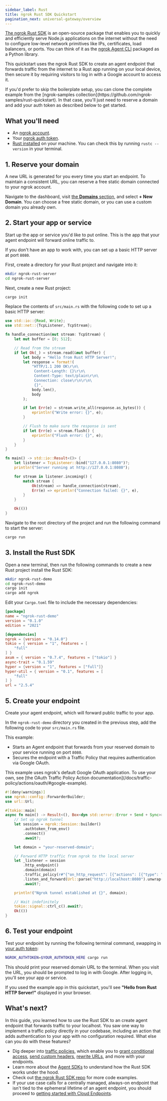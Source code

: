 ```yaml
---
sidebar_label: Rust
title: ngrok Rust SDK Quickstart
pagination_next: universal-gateway/overview
---
```


[The ngrok Rust SDK](https://docs.rs/ngrok/latest/ngrok/) is an open-source package that enables you to quickly and efficiently serve Node.js applications on the internet without the need to configure low-level network primitives like IPs, certificates, load balancers, or ports.
You can think of it as the [ngrok Agent CLI](/getting-started/) packaged as a Python library.

This quickstart uses the ngrok Rust SDK to create an agent endpoint that forwards traffic from the internet to a Rust app running on your local device, then secure it by requiring visitors to log in with a Google account to access it.

<Info>
If you'd prefer to skip the boilerplate setup, you can clone the complete example from the [ngrok-samples collection](https://github.com/ngrok-samples/rust-quickstart).
In that case, you'll just need to reserve a domain and add your auth token as described below to get started.
</Info>

## What you'll need

- An [ngrok account](https://dashboard.ngrok.com/signup).
- Your [ngrok auth token](https://dashboard.ngrok.com/get-started/your-authtoken).
- [Rust installed](https://www.rust-lang.org/tools/install) on your machine. You can check this by running `rustc --version` in your terminal.

## 1. Reserve your domain

A new URL is generated for you every time you start an endpoint.
To maintain a consistent URL, you can reserve a free static domain connected to your ngrok account.

Navigate to the dashboard, visit [the **Domains** section](https://dashboard.ngrok.com/domains), and select **+ New Domain**.
You can choose a free static domain, or you can use a custom domain you already own.

## 2. Start your app or service

Start up the app or service you'd like to put online.
This is the app that your agent endpoint will forward online traffic to.

If you don't have an app to work with, you can set up a basic HTTP server at port `8080`.

First, create a directory for your Rust project and navigate into it:

```bash
mkdir ngrok-rust-server
cd ngrok-rust-server
```

Next, create a new Rust project:

```bash
cargo init
```

Replace the contents of `src/main.rs` with the following code to set up a basic HTTP server:

```rust title="ngrok-rust-server/src/main.rs"
use std::io::{Read, Write};
use std::net::{TcpListener, TcpStream};

fn handle_connection(mut stream: TcpStream) {
    let mut buffer = [0; 512];

    // Read from the stream
    if let Ok(_) = stream.read(&mut buffer) {
        let body = "Hello from Rust HTTP Server!";
        let response = format!(
            "HTTP/1.1 200 OK\r\n\
             Content-Length: {}\r\n\
             Content-Type: text/plain\r\n\
             Connection: close\r\n\r\n\
             {}",
            body.len(),
            body
        );

        if let Err(e) = stream.write_all(response.as_bytes()) {
            eprintln!("Write error: {}", e);
        }

        // Flush to make sure the response is sent
        if let Err(e) = stream.flush() {
            eprintln!("Flush error: {}", e);
        }
    }
}

fn main() -> std::io::Result<()> {
    let listener = TcpListener::bind("127.0.0.1:8080")?;
    println!("Server running at http://127.0.0.1:8080");

    for stream in listener.incoming() {
        match stream {
            Ok(stream) => handle_connection(stream),
            Err(e) => eprintln!("Connection failed: {}", e),
        }
    }

    Ok(())
}
```

Navigate to the root directory of the project and run the following command to start the server:

```bash
cargo run
```

## 3. Install the Rust SDK

Open a new terminal, then run the following commands to create a new Rust project install the Rust SDK:

```bash
mkdir ngrok-rust-demo
cd ngrok-rust-demo
cargo init
cargo add ngrok
```

Edit your `Cargo.toml` file to include the necessary dependencies:

```toml title="ngrok-rust-demo/Cargo.toml"
[package]
name = "ngrok-rust-demo"
version = "0.1.0"
edition = "2021"

[dependencies]
ngrok = {version = "0.14.0"}
tokio = { version = "1", features = [
    "full"
] }
axum = { version = "0.7.4", features = ["tokio"] }
async-trait = "0.1.59"
hyper = {version = "1", features = ["full"]}
hyper-util = { version = "0.1", features = [
	"full"
] }
url = "2.5.4"
```

## 5. Create your endpoint

Create your agent endpoint, which will forward public traffic to your app.

In the `ngrok-rust-demo` directory you created in the previous step, add the following code to your `src/main.rs` file.

This example:

- Starts an Agent endpoint that forwards from your reserved domain to your service running on port `8080`.
- Secures the endpoint with a Traffic Policy that requires authentication via Google OAuth.

<Note>
This example uses ngrok's default Google OAuth application.
To use your own, see [the OAuth Traffic Policy Action documentation](/docs/traffic-policy/actions/oauth/#google-example).
</Note>

```rust title="ngrok-rust-demo/src/main.rs"
#![deny(warnings)]
use ngrok::config::ForwarderBuilder;
use url::Url;

#[tokio::main]
async fn main() -> Result<(), Box<dyn std::error::Error + Send + Sync>> {
    // Set up ngrok tunnel
    let session = ngrok::Session::builder()
        .authtoken_from_env()
        .connect()
        .await?;

    let domain = "your-reserved-domain";

    // Forward HTTP traffic from ngrok to the local server
    let _listener = session
        .http_endpoint()
        .domain(domain)
        .traffic_policy(r#"{"on_http_request": [{"actions": [{"type": "oauth","config": {"provider": "google"}}]}]}"#)
        .listen_and_forward(Url::parse("http://localhost:8080").unwrap())
        .await?;

    println!("Ngrok tunnel established at {}", domain);

    // Wait indefinitely
    tokio::signal::ctrl_c().await?;
    Ok(())
}
```

## 6. Test your endpoint

Test your endpoint by running the following terminal command, swapping in [your auth token](https://dashboard.ngrok.com/get-started/your-authtoken):

```bash
NGROK_AUTHTOKEN=$YOUR_AUTHTOKEN_HERE cargo run
```

This should print your reserved domain URL to the terminal.
When you visit the URL, you should be prompted to log in with Google.
After logging in, you'll see your app or service.

If you used the example app in this quickstart, you'll see **"Hello from Rust HTTP Server!"** displayed in your browser.

## What's next?

In this guide, you learned how to use the Rust SDK to an create agent endpoint that forwards traffic to your localhost.
You saw one way to implement a traffic policy directly in your codebase, including an action that adds authentication to your app with no configuration required.
What else can you do with these features?

- Dig deeper into [traffic policies](/docs/traffic-policy/), which enable you to [grant conditional access](https://ngrok.com/docs/traffic-policy/examples/add-authentication/#conditional-access-using-oauth-variables), [send custom headers](/traffic-policy/actions/add-headers/#examples), [rewrite URLs](/traffic-policy/actions/url-rewrite/#examples), and more with your endpoints.
- Learn more about the [Agent SDKs](/agent-sdks/) to understand how the Rust SDK works under the hood.
- Check out [the ngrok Rust SDK repo](https://github.com/ngrok/ngrok-rust/tree/main?tab=readme-ov-file#ngrok-rust) for more code examples.
- If your use case calls for a centrally managed, always-on endpoint that isn't tied to the ephemeral lifetime of an agent endpoint, you should proceed to [getting started with Cloud Endpoints](/getting-started/cloud-endpoints-quickstart/).
